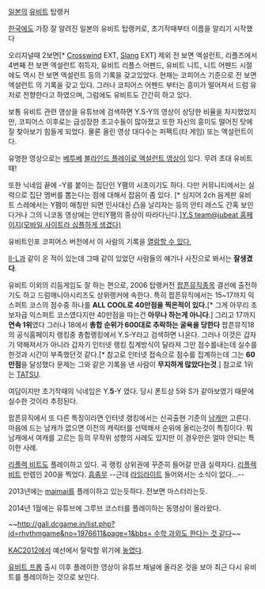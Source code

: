 [[일본]]의 [[유비트]] 탑랭커

[[한국]]에도 가장 잘 알려진 일본의 유비트 탑랭커로, 초기작때부터 이름을 알리기 시작했다

오리지널때 2보면[* [[Crosswind]] EXT, [[Slang]] EXT] 제외 전 보면 엑설런트, 리플즈에서 4번째 전 보면 엑설런트 취득자, 유비트 리플스 어펜드, 유비트 니트, 니트 어펜드 시절에도 역시 전 보면 엑설런트 등의 기록을 갖고있었다. 현재는 코피어스 기준으로 전 보면 엑설런트 의 기록을 갖고 있다. 그러나 코피어스 어펜드 부터는 흥미가 떨어져서 드럼 유저로 전향한다고 하였으며, 그럼에도 유비트도 간간히 하고 있다.

보통 유비트 관련 영상을 유튜브에 검색하면 Y.S-Y의 영상이 상당한 비율을 차지했었지만, 코피어스 이후로는 급성장한 초고수들이 많아졌고 또한 자신의 흥미도 떨어진 탓에 잘 찾아보기 힘들게 되었다. 물론 올린 영상 대다수는 퍼펙트(타 게임) 또는 엑설런트이다.

유명한 영상으로는 [[bass 2 bass|베투베]] [[눈가리고 게임하기|블라인드 플레이로 엑설런트 영상]]이 있다. 무려 초대 유비트때!

또한 닉네임 끝에 -Y를 붙이는 집단인 Y팸의 시초이기도 하다. 다만 커뮤니티에서는 실력으로 집단 멤버를 뽑는다는 점에 대해서 잡음이 좀 있다. [* 심지어 2ch 음게판 유비트 스레에서는 Y팸이 매칭만 되면 인사대신 凸을 날리자는 등의 안티 레스도 간혹 보인다거나 그의 니코동 영상에는 안티Y팸의 중상이 따라다닌다.][http://www.freepe.com/i.cgi?ysteamjubeat Y.S team@jubeat 홈페이지(모바일 사이트라 심플하게 생겼다)]

유비트인포 코피어스 버전에서 이 사람의 기록을 [http://j.ubeat.info/copious/y.s-y 열람할 수 있다],

[[II-L]]과 같이 온 적이 있는데 그때 같이 있었던 사람들의 얘기나 사진으로 봐서는 '''잘생겼다'''.


유비트 이외의 리듬게임도 잘 하는 편으로, 2006 탑랭커전 [[팝픈뮤직]]종목 결선에 출전하기도 하고 드럼매니아시리즈도 상위랭커에 속한다. 특히 팝픈뮤직에서는 15~17까지 익스퍼트 코스의 점수중 하나를 '''ALL COOL로 40만점을 찍은적이 있다.'''[* 그게 아무리 초보자급 익스퍼트 코스였다지만 40만점을 따는건 '''아무나 하는게 아니다'''.] 그리고 17까지 '''연속 1위'''였다 그러나 18에서 '''총합 순위가 600대로 추락하는 굴욕을 당한다''' 팝픈뮤직18의 공식홈페이지 랭킹중 총합랭킹에서 Y.S-Y라고 검색하면 나온다. 그러나 이것은 갑자기 약해져서가 아니라 갑자기 인터넷 랭킹 집계방식이 달라져 그만 점수를내는데 실수를 한것과 시간이 부족했던것 같다.[* 참고로 인터넷 접속으로 점수를 집계하는데 그는 '''60만점'''을 달성했다 문제는 그와 같은 기록을 낸 사람이 '''무지하게 많았다는것'''.] 참고로 1위는 [[TATSU]].

여담이지만 초기작때의 닉네임은 Y.'''5'''-Y 였다. 당시 폰트상 5와 S가 같아보였기 때문에 실수한 것이라 추정된다.

팝픈뮤직에서 또 다른 특징이라면 인터넷 랭킹에서는 신곡출현 기준의 [[남캐]]만 고른다. 마음에 드는 남캐가 없으면 이전의 캐릭터를 선택해서 순위에 올리는것이 특징이다. 뭐 남캐에서 여캐를 고르는 등의 무작위 성향의 사례도 있지만 이 경우만은 얼마 안되는 특이한 사례.

[[리플렉 비트]]도 플레이하고 있다. 곡 랭킹 상위권에 꾸준히 들어갈 만큼 실력자다. [[리플렉 비트]] 만렙인 200을 찍었다. [[흠좀무]] --근데 [[리플렉 비트 라임라이트|라임라이트]] 들어와서는 소식이 없다...--

2013년에는 [[maimai]]를 플레이하고 있는듯하다. 전보면 마스터라는듯.

2014년 1월에는 유튜브에 그루브 코스터를 플레이하는 동영상이 올라왔다.

~~[[http://gall.dcgame.in/list.php?id=rhythmgame&no=1976611&page=1&bbs= 수학 과외도 한다는 것 같다]]~~

[[KAC2012]]에서 예선에서 탈락할 위기에 [http://gall.dcgame.in/list.php?id=rhythmgame&no=2661551 놓였다].

[[유비트 프롭]] 출시 이후 플레이한 영상이 유튜브 채널에 올라온 것을 보아 최근 다시 유비트를 플레이하는 것으로 보인다.
